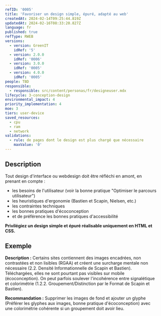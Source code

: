 ```yaml
---
refID: '0005'
title: 'Favoriser un design simple, épuré, adapté au web'
createdAt: 2024-02-14T09:25:44.819Z
updatedAt: 2024-02-16T08:33:20.827Z
language: fr
published: true
refType: RWEB
versions:
  - version: GreenIT
    idRef: '5'
  - version: 2.0.0
    idRef: '0006'
  - version: 3.0.0
    idRef: '0005'
  - version: 4.0.0
    idRef: '0005'
people: TBD
responsible:
  - responsible: src/content/personas/fr/designeuser.mdx
lifecycle: 3-conception-design
environmental_impact: 4
priority_implementation: 4
moe: 3
tiers: user-device
saved_resources:
  - cpu
  - ram
  - network
validations:
  - rule: de pages dont le design est plus chargé que nécessaire
    maxValue: '0'
---
```


## Description

Tout design d'interface ou webdesign doit être réfléchi en amont, en prenant en compte :

* les besoins de l'utilisateur (voir la bonne pratique "Optimiser le parcours utilisateur")
* les heuristiques d'ergonomie (Bastien et Scapin, Nielsen, etc.)
* les contraintes techniques
* les bonnes pratiques d'écoconception
* et de préférence les bonnes pratiques d'accessibilité

**Privilégiez un design simple et épuré réalisable uniquement en HTML et CSS.**

## Exemple

**Description :** Certains sites contiennent des images encadrées, non contrastées et non lisibles (RGAA) et créent une surcharge mentale non nécessaire (2.2. Densité Informationnelle de Scapin et Bastien). Téléchargées, elles ne sont pourtant pas visibles sur mobile (écoconception). On peut parfois soulever l'incohérence entre signalétique et colorimétrie (1.2.2. Groupement/Distinction par le Format de Scapin et Bastien).

**Recommandation :** Supprimer les images de fond et ajouter un glyphe (Préférer les glyphes aux images, bonne pratique d'écoconception) avec une colorimétrie cohérente si un groupement doit avoir lieu.
